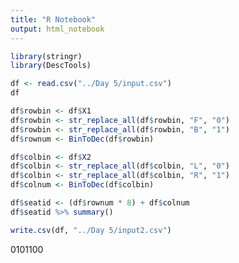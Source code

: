 ```yaml
---
title: "R Notebook"
output: html_notebook
---
```


```r
library(stringr)
library(DescTools)

df <- read.csv("../Day 5/input.csv")
df
```

```r
df$rowbin <- df$X1
df$rowbin <- str_replace_all(df$rowbin, "F", "0")
df$rowbin <- str_replace_all(df$rowbin, "B", "1")
df$rownum <- BinToDec(df$rowbin)

df$colbin <- df$X2
df$colbin <- str_replace_all(df$colbin, "L", "0")
df$colbin <- str_replace_all(df$colbin, "R", "1")
df$colnum <- BinToDec(df$colbin)
```

```r
df$seatid <- (df$rownum * 8) + df$colnum
df$seatid %>% summary()

write.csv(df, "../Day 5/input2.csv")
```


0101100